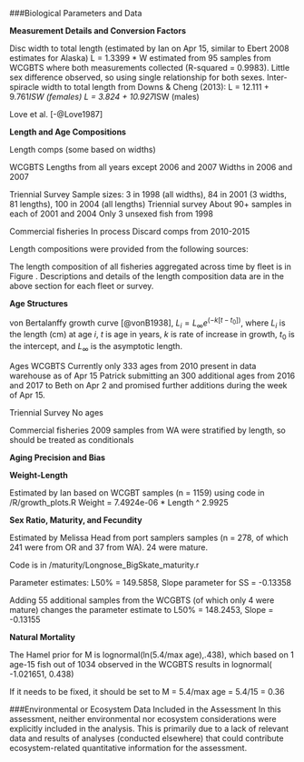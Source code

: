 

<!--************BIOLOGICAL DATA*********************************************-->
###Biological Parameters and Data

**Measurement Details and Conversion Factors**

Disc width to total length (estimated by Ian on Apr 15, similar to Ebert 2008 estimates for Alaska)
L = 1.3399 * W estimated from 95 samples from WCGBTS where both measurements collected (R-squared = 0.9983). Little sex difference observed, so using single relationship for both sexes.
Inter-spiracle width to total length from Downs & Cheng (2013): 
L = 12.111 + 9.761*ISW (females)
L = 3.824 + 10.927*ISW (males)


 Love et al.  [-@Love1987]

**Length and Age Compositions**

Length comps (some based on widths)

WCGBTS
Lengths from all years except 2006 and 2007
Widths in 2006 and 2007

Triennial Survey
Sample sizes: 3 in 1998 (all widths), 84 in 2001 (3 widths, 81 lengths), 100 in 2004 (all lengths)
Triennial survey
About 90+ samples in each of 2001 and 2004 
Only 3 unsexed fish from 1998

Commercial fisheries
In process
Discard comps from 2010-2015


Length compositions were provided from the following sources:

\begin{itemize}[noitemsep,nolistsep,topsep=0pt]
  \item Source 1 (\emph{type, e.g., commercial dead fish, research, recreational}, yyyy-yyyy)    
  \item Source 2 (\emph{type}, yyyy-yyyy)    
  \item Source 3 (\emph{research}, yyyy, yyyy, yyyy, yyyy) 
\end{itemize}


The length composition of all fisheries aggregated across time by fleet is in Figure
\ref{fig:comp_lendat_aggregated_across_time}.  Descriptions and details of the length
composition data are in the above section for each fleet or survey.


\vspace{.5cm}
**Age Structures**


von Bertalanffy growth curve [@vonB1938], $L_i = L_{\infty}e^{(-k[t-t_0])}$, 
where $L_i$ is the length (cm) at age $i$, $t$ is age in years, $k$ is rate of 
increase in growth, $t_0$ is the intercept, and $L_{\infty}$ is the asymptotic length.

Ages
WCGBTS
Currently only 333 ages from 2010 present in data warehouse as of Apr 15
Patrick submitting an 300 additional ages from 2016 and 2017 to Beth on Apr 2 and promised further additions during the week of Apr 15.

Triennial Survey 
No ages

Commercial fisheries
2009 samples from WA were stratified by length, so should be treated as conditionals



\vspace{.5cm}
**Aging Precision and Bias**




\vspace{.5cm}
**Weight-Length**

Estimated by Ian based on WCGBT samples (n = 1159) using code in /R/growth_plots.R
Weight = 7.4924e-06  * Length ^ 2.9925 


\vspace{.5cm}
**Sex Ratio, Maturity, and Fecundity**

Estimated by Melissa Head from port samplers samples (n = 278, of which 241 were from OR and 37 from WA). 24 were mature. 

Code is in /maturity/Longnose_BigSkate_maturity.r

Parameter estimates: L50% = 149.5858, Slope parameter for SS = -0.13358

Adding 55 additional samples from the WCGBTS (of which only 4 were mature) changes the parameter estimate to L50% = 148.2453, Slope = -0.13155

\vspace{.5cm}
**Natural Mortality**

The Hamel prior for M is lognormal(ln(5.4/max age),.438), which based on 1 age-15 fish out of 1034 observed in the WCGBTS results in lognormal( -1.021651, 0.438)

If it needs to be fixed, it should be set to M = 5.4/max age = 5.4/15 = 0.36


\vspace{.5cm}


###Environmental or Ecosystem Data Included in the Assessment
In this assessment, neither environmental nor ecosystem considerations were explicitly included in the analysis.  This is primarily due to a lack of relevant data and results of analyses (conducted elsewhere) 
that could contribute ecosystem-related quantitative information for the assessment.




